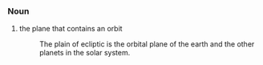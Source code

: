===Noun===

#the plane that contains an orbit
#: The plain of ecliptic is the orbital plane of the earth and the other planets in the solar system.
